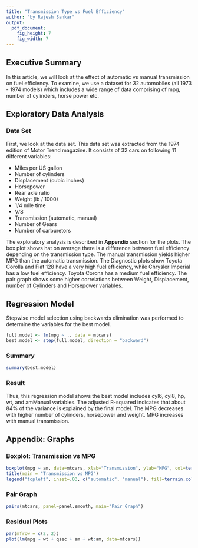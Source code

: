 ```yaml
---
title: "Transmission Type vs Fuel Efficiency"
author: "by Rajesh Sankar"
output:
  pdf_document:
    fig_height: 7
    fig_width: 7
---
```


## Executive Summary  
In this article, we will look at the effect of automatic vs manual transmission on fuel efficiency. To examine, we use a dataset for 32 automobiles (all 1973 - 1974 models) which includes a wide range of data comprising of mpg, number of cylinders, horse power etc. 

## Exploratory Data Analysis  

### Data Set
First, we look at the data set. This data set was extracted from the 1974 edition of Motor Trend magazine. It consists of 32 cars on following 11 different variables:

- Miles per US gallon
- Number of cylinders
- Displacement (cubic inches)
- Horsepower
- Rear axle ratio
- Weight (lb / 1000)
- 1/4 mile time
- V/S
- Transmission (automatic, manual)
- Number of Gears
- Number of carburetors

The exploratory analysis is described in **Appendix** section for the plots. The box plot shows hat on average there is a difference between fuel efficiency depending on the transmission type. The manual transmission yields higher MPG than the automatic transmission. The Diagnostic plots show Toyota Corolla and Fiat 128 have a very high fuel efficiency, while Chrysler Imperial has a low fuel efficiency. Toyota Corona has a medium fuel efficiency. The pair graph shows some higher correlations between Weight, Displacement, number of Cylinders and Horsepower variables.

## Regression Model
Stepwise model selection using backwards elimination was performed to determine the variables for the best model.
```r
full.model <- lm(mpg ~ ., data = mtcars)
best.model <- step(full.model, direction = "backward")
```

### Summary
```r
summary(best.model)
```

### Result
Thus, this regression model  shows the best model includes cyl6, cyl8, hp, wt, and amManual variables. The adjusted R-squared indicates that about 84% of the variance is explained by the final model. The MPG decreases with higher number of cylinders, horsepower and weight. MPG increases with manual transmission.

## Appendix: Graphs

### Boxplot: Transmission vs MPG
```r
boxplot(mpg ~ am, data=mtcars, xlab="Transmission", ylab="MPG", col=terrain.colors(3))
title(main = "Transmission vs MPG")
legend("topleft", inset=.03, c("automatic", "manual"), fill=terrain.colors(3),horiz=TRUE)
```

### Pair Graph
```r
pairs(mtcars, panel=panel.smooth, main="Pair Graph")
``` 

### Residual Plots
```r
par(mfrow = c(2, 2))
plot(lm(mpg ~ wt + qsec + am + wt:am, data=mtcars))
```

